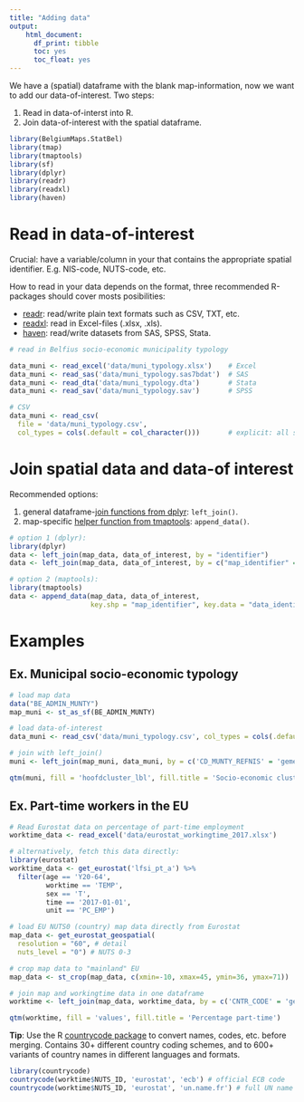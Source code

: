 ```yaml
---
title: "Adding data"
output: 
    html_document:
      df_print: tibble
      toc: yes
      toc_float: yes
---
```


We have a (spatial) dataframe with the blank map-information, now we want to add our data-of-interest. Two steps:

1. Read in data-of-interst into R.
2. Join data-of-interest with the spatial dataframe.


```r
library(BelgiumMaps.StatBel)
library(tmap)
library(tmaptools)
library(sf)
library(dplyr)
library(readr)
library(readxl)
library(haven)
```

# Read in data-of-interest

Crucial: have a variable/column in your that contains the appropriate spatial identifier. E.g. NIS-code, NUTS-code, etc.

How to read in your data depends on the format, three recommended R-packages should cover mosts posibilities: 

* [readr](https://readr.tidyverse.org/): read/write plain text formats such as CSV, TXT, etc.
* [readxl](https://readxl.tidyverse.org/): read in Excel-files (.xlsx, .xls).
* [haven](https://haven.tidyverse.org/): read/write datasets from SAS, SPSS, Stata.

```r
# read in Belfius socio-economic municipality typology

data_muni <- read_excel('data/muni_typology.xlsx')    # Excel
data_muni <- read_sas('data/muni_typology.sas7bdat')  # SAS
data_muni <- read_dta('data/muni_typology.dta')       # Stata
data_muni <- read_sav('data/muni_typology.sav')       # SPSS

# CSV
data_muni <- read_csv( 
  file = 'data/muni_typology.csv', 
  col_types = cols(.default = col_character()))       # explicit: all strings
```


# Join spatial data and data-of interest 

Recommended options:

1. general dataframe-[join functions from dplyr](https://stat545.com/bit001_dplyr-cheatsheet.html): `left_join()`.
2. map-specific [helper function from tmaptools](https://rdrr.io/cran/tmaptools/man/append_data.html): `append_data()`.

```r
# option 1 (dplyr): 
library(dplyr)
data <- left_join(map_data, data_of_interest, by = "identifier")
data <- left_join(map_data, data_of_interest, by = c("map_identifier" = "data_identifier"))
```

```r
# option 2 (maptools):
library(tmaptools)
data <- append_data(map_data, data_of_interest, 
                    key.shp = "map_identifier", key.data = "data_identifier")
```

# Examples

## Ex. Municipal socio-economic typology

```r
# load map data
data("BE_ADMIN_MUNTY")
map_muni <- st_as_sf(BE_ADMIN_MUNTY)

# load data-of-interest
data_muni <- read_csv('data/muni_typology.csv', col_types = cols(.default = col_character()))

# join with left_join()
muni <- left_join(map_muni, data_muni, by = c('CD_MUNTY_REFNIS' = 'gemeente_nis_code'))
```

```r
qtm(muni, fill = 'hoofdcluster_lbl', fill.title = 'Socio-economic cluster')
```

## Ex. Part-time workers in the EU

```r
# Read Eurostat data on percentage of part-time employment 
worktime_data <- read_excel('data/eurostat_workingtime_2017.xlsx')
```


```r
# alternatively, fetch this data directly:
library(eurostat)
worktime_data <- get_eurostat('lfsi_pt_a') %>%
  filter(age == 'Y20-64', 
         worktime == 'TEMP', 
         sex == 'T', 
         time == '2017-01-01', 
         unit == 'PC_EMP')
```

```r
# load EU NUTS0 (country) map data directly from Eurostat
map_data <- get_eurostat_geospatial(
  resolution = "60", # detail 
  nuts_level = "0") # NUTS 0-3

# crop map data to "mainland" EU
map_data <- st_crop(map_data, c(xmin=-10, xmax=45, ymin=36, ymax=71))
```

```r
# join map and workingtime data in one dataframe
worktime <- left_join(map_data, worktime_data, by = c('CNTR_CODE' = 'geo'))
```

```r
qtm(worktime, fill = 'values', fill.title = 'Percentage part-time')
```

**Tip**: Use the R [countrycode package](https://github.com/vincentarelbundock/countrycode#r-countrycode) to convert names, codes, etc. before merging. Contains 30+ different country coding schemes, and to 600+ variants of country names in different languages and formats.

```r
library(countrycode)
countrycode(worktime$NUTS_ID, 'eurostat', 'ecb') # official ECB code
countrycode(worktime$NUTS_ID, 'eurostat', 'un.name.fr') # full UN name in FR
```

